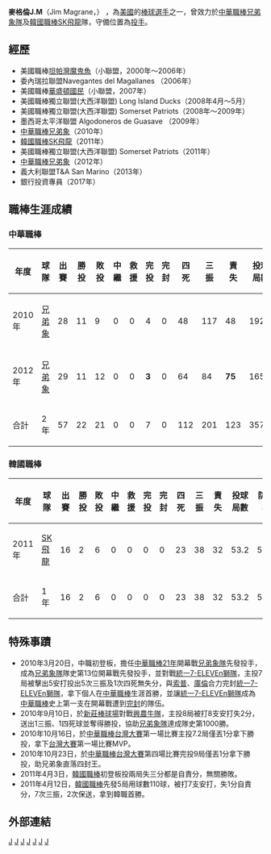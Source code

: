 {{Infobox CPBL player|
name=麥格倫|
image=|
width=250|
position=投手|
team=|
number=|
bats=右|
throws=右|
birthdate={{birth_date_and_age|1978|7|23|mf=y}}|
birthplace={{USA}}[[愛荷華州|愛荷華州]]|
debutleague=中華職棒|
debutdate=3月20日|
debutyear=2010年|
debutteam=兄弟象|
debut2league=韓國職棒|
debut2date=4月3日|
debut2year=2011年|
debut2team=SK飛龍|
statleague=中華職棒|
statyear=2012年|
stat1label=勝投—敗投|
stat1value=22－21|
stat2label=三振—四死|
stat2value=201－112|
stat3label=[[防禦率|防禦率]]|
stat3value=3.10|
stat2league=韓國職棒|
stat2year=2012年|
stat21label=勝投—敗投|
stat21value=2－6|
stat22label=三振—四死|
stat22value=38－23|
stat23label=[[防禦率|防禦率]]|
stat23value=5.37|
teams=<nowiki></nowiki>
'''CPBL'''
*[[兄弟象|兄弟象]] （2010年、2012年）
'''KBO'''
*[[SK飛龍|SK飛龍]] (2011年)|
highlights=<nowiki></nowiki>
*[[台灣大賽|台灣大賽]][[MVP|MVP]]：2010
}}

'''麥格倫J.M'''（Jim Magrane，{{bd|1978年|7月23日|catIdx=M}}） ，為[[美國|美國]]的[[棒球|棒球]][[選手|選手]]之一，曾效力於[[中華職棒|中華職棒]][[兄弟象隊|兄弟象隊]]及[[韓國職棒|韓國職棒]][[SK飛龍|SK飛龍]]隊，守備位置為[[投手|投手]]。

==經歷==
*美國職棒[[坦帕灣魔鬼魚|坦帕灣魔鬼魚]]（小聯盟，2000年～2006年）
*委內瑞拉聯盟Navegantes del Magallanes （2006年）
*美國職棒[[華盛頓國民|華盛頓國民]]（小聯盟，2007年）
*美國職棒獨立聯盟(大西洋聯盟) Long Island Ducks（2008年4月～5月）
*美國職棒獨立聯盟(大西洋聯盟) Somerset Patriots（2008年～2009年）
*墨西哥太平洋聯盟 Algodoneros de Guasave （2009年）
*[[中華職棒|中華職棒]][[兄弟象|兄弟象]]（2010年）
*[[韓國職棒|韓國職棒]][[SK飛龍|SK飛龍]]（2011年）
*美國職棒獨立聯盟(大西洋聯盟) Somerset Patriots（2011年）
*[[中華職棒|中華職棒]][[兄弟象|兄弟象]]（2012年）
*義大利聯盟T&A San Marino（2013年）
*銀行投資專員（2017年）

==職棒生涯成績==
===中華職棒===
{|border=1 width="800px"
|- align="center"
!年度!!球隊!!出賽!!勝投!!敗投!!中繼!!救援!!完投!!完封!!四死!!三振!!責失!!投球局數!!防禦率
|- align=middle
|2010年||[[兄弟象|兄弟象]]||28||11||9||0||0||4||0||48||117||48||192.0||2.25
|- align=middle
|2012年||[[兄弟象|兄弟象]]||29||11||12||0||0||'''3'''||0||64||84||'''75'''||165.1||4.08
|- align=middle style="color:black; background-color:yellow"
!合計!!2年!!57||22||21||0||0||7||0||112||201||123||357.1||3.10
|}

===韓國職棒===
{|border=1 width="800px"
|- align="center"
!年度!!球隊!!出賽!!勝投!!敗投!!中繼!!救援!!完投!!完封!!四死!!三振!!責失!!投球局數!!防禦率
|- align=middle
|2011年||[[SK飛龍|SK飛龍]]||16||2||6||0||0||0||0||23||38||32||53.2||5.37
|- align=middle style="color:#FFFFFF; background-color:#ff0000"
!合計!!1年!!16||2||6||0||0||0||0||23||38||32||53.2||5.37
|}

==特殊事蹟==
*2010年3月20日，中職初登板，擔任[[中華職棒21年|中華職棒21年]]開幕戰[[兄弟象隊|兄弟象隊]]先發投手，成為[[兄弟象隊|兄弟象隊]]隊史第13位開幕戰先發投手，並對戰[[統一7-ELEVEn獅隊|統一7-ELEVEn獅隊]]，主投7局被擊出5安打投出5次三振及1次四死無失分，與[[索普|索普]]、[[庫倫R.C|庫倫]]合力完封[[統一7-ELEVEn獅隊|統一7-ELEVEn獅隊]]，拿下個人在[[中華職棒|中華職棒]]生涯首勝，並讓[[統一7-ELEVEn獅隊|統一7-ELEVEn獅隊]]成為[[中華職棒|中華職棒]]史上第一支在開幕戰遭到[[完封|完封]]的隊伍。
*2010年9月10日，於[[新莊棒球場|新莊棒球場]]對戰[[興農牛隊|興農牛隊]]，主投8局被打8支安打失2分，送出1三振、1四死球並奪得勝投，協助[[兄弟象隊|兄弟象隊]]達成隊史第1000勝。
*2010年10月16日，於[[中華職棒|中華職棒]][[台灣大賽|台灣大賽]]第一場比賽主投7.2局僅丟1分拿下勝投，拿下[[台灣大賽|台灣大賽]]第一場比賽MVP。
*2010年10月23日，於[[中華職棒|中華職棒]][[台灣大賽|台灣大賽]]第四場比賽完投9局僅丟1分拿下勝投，助兄弟象直落四封王。
*2011年4月3日，[[韓國職棒|韓國職棒]]初登板投兩局失三分都是自責分，無關勝敗。
*2011年4月12日，[[韓國職棒|韓國職棒]]先發5局用球數110球，被打7支安打，失1分自責分，7次三振，2次保送，拿到韓職首勝。

==外部連結==
{{台灣棒球維基館|麥格倫J.M}}
{{中華職棒球員資料|id=0000000724|name=麥格倫J.M}}

{{start box}}
{{s-before|[[小林亮寬|小林亮寬]]}}
{{s-title|[[兄弟象開幕戰先發投手|兄弟象開幕戰先發投手]]|2010年}}
{{s-after|[[增菘瑋|增菘瑋]]}}
{{s-awards}}
{{s-before|[[路德·海克曼|海克曼]]}}
{{s-title|[[中華職棒總冠軍賽最有價值球員獎|中華職棒總冠軍賽最有價值球員獎]]|2010年}}
{{s-after|[[王鏡銘|王鏡銘]]}}
{{end box}}

{{兄弟象2010年中華職棒總冠軍}}
{{台灣大賽歷屆最有價值球員}}

[[Category:美國棒球選手|J]]
[[Category:中華職棒外籍球員|J]]
[[Category:韓國職棒外籍球員|J]]
[[Category:SK飛龍隊球員|J]]
[[Category:兄弟象隊球員|J]]
[[Category:愛荷華州人|J]]
[[Category:台灣大賽最有價值球員獎得主|J]]